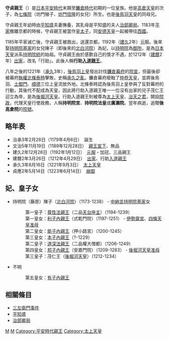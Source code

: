 {{Unreferenced|time=2016-08-20T07:45:15+00:00}}
{{東亞男性歷史人物
|名稱 =守貞親王
|身份 =
|國家 =
|時代 =
|主君 =
|屆數 =
|最高職務 =
|前任 = 
|繼任 = 
|圖片名稱 =Prince Morisada.jpg
|圖片大小 =
|圖片說明 =
|氏 =
|姓 =
|穆坤= <!--清代八旗满洲人物专用-->
|名 =
|姓名 =
|羅馬拼音 =
|假名 = <!--日本、琉球人用-->
|諺文 = <!--朝鮮、韓國人用-->
|字 =
|號=
|名乘 = <!--琉球士族用-->
|官職 =
|封爵 =
|封號 =守貞親王→行助入道親王→太上天皇
|位階 =
|御稱號 = <!--日本皇族之稱號-->
|宮號1 = <!--日本皇族之宮號-->
|宮號2 = <!--朝鮮王族之宮號-->
|封地 =
|神號 =
|尊號 =
|族裔 = 
|信仰 = <!--指的是宗教信仰-->
|旗籍 = <!--清代八旗人物专用-->
|氏族 =
|籍貫 =
|本貫 = <!--朝鮮人用-->
|世居地= <!--清代八旗人物专用-->
|世居地/穆坤= <!--专门用于清代八旗满洲人物世居地和穆坤相同时-->
|祖籍 =
|本籍 =
|出身地 =
|府邸 =
|世系 = 
|初名 =
|乳名 = <!--日本、朝鮮、琉球以外人物用-->
|幼名 = <!--日本人用-->
|兒名 = <!--朝鮮人用-->
|童名 = <!--琉球人用-->
|小字 =
|別名 =
|法號 =
|院號 =
|其他名號 =
|出生日期 =[[高倉天皇|高倉天皇]]治承3年2月28日<br>{{birth date|1179|4|6}}
|出生地點 =
|婚年 =
|逝世日期 =[[後堀河天皇|後堀河天皇]]貞應2年5月14日<br>{{death date and age|1223|6|14|1179|4|6}}
|逝世地點 =
|在位年代 =
|廟號 =
|諡號 =
|墓葬 =
|祠廟 =
|父親 =[[高倉天皇|高倉天皇]]
|嫡母 =[[平德子|平德子]]
|母親 =[[藤原殖子|藤原殖子]]
|繼父=
|繼母=
|養父=
|養母=
|猶父= <!--日本人用-->
|烏帽子親= <!--日本人、琉球人用-->
|元配 =藤原陳子
|正室 =
|妻 =
|繼室 =
|平妻 =
|側室 =
|元配之父 =
|元配之嫡母 =
|元配之母 =
|正室之父 =
|正室之嫡母 =
|正室之母 =
|妻之父 =
|妻之嫡母 =
|妻之母 =
|繼室之父 =
|繼室之嫡母 =
|繼室之母 =
|平妻之父 =
|平妻之嫡母 =
|平妻之母 =
|兄弟 =
|姊妹 =
|嫡兄弟 =
|嫡姊妹 =
|庶兄弟 =
|庶姊妹 =
|同胞兄弟 =[[後鳥羽天皇|後鳥羽天皇]]
|同胞姊妹 =
|異母兄弟 =[[安德天皇|安德天皇]]<br>[[惟明親王|惟明親王]]
|異母姊妹 =功子內親王<br>[[範子內親王|範子內親王]]<br>潔子內親王
|異父兄弟 =
|異父姊妹 =
|繼兄弟 =
|繼姊妹 =
|子 =尊性法親王<br>道深法親王<br>[[後堀河天皇|後堀河天皇]]
|女 =[[利子內親王|利子內親王]]<br>能子內親王<br>本子內親王<br>[[邦子內親王|邦子內親王]]<br>有子內親王
|嫡子 =
|嫡女 =
|庶子 =
|庶女 =
|養子 =
|養女 =
|猶子 = <!--日本人用-->
|婿養子 = <!--日本人用-->
|烏帽子子 = <!--日本人用-->
|繼子 =
|繼女 =
|其他親屬 =
|出身 = <!---此处指科举出身--->
|功名 = 
|經歷 = 
|著作 =
|注釋 =
}}
{{japanese|japanese=守貞 親王|kana=もりさだ しんのう|romaji=Morisada shinnō}}
'''守貞親王'''（{{bd|1179年|4月6日（[[治承|治承]]3年2月28日）|1223年|6月14日（[[貞應|貞應]]2年5月14日）|}}）是[[日本|日本]][[平安時代|平安時代]]末期至[[鐮倉時代|鐮倉時代]]初期的一位皇族。他是[[高倉天皇|高倉天皇]]的次子，為[[七條院|七條院]]（坊門殖子、[[坊門信隆|坊門信隆]]的女兒）所生。也是[[後鳥羽天皇|後鳥羽天皇]]的同母兄。

守貞親王年幼時由[[平知盛|平知盛]]夫妻撫養，其乳母是平知盛的夫人[[治部卿局|治部卿局]]。1183年[[平家|平家]]撤離京都的時候，守貞親王被當作[[皇太子|皇太子]]，同[[安德天皇|安德天皇]]一起被帶往[[西國|西國]]。

1185年平家滅亡後，守貞親王被救出，送還京都。1192年（[[建久|建久]]2年）[[元|元]]服。後來娶[[持明院基家|持明院基家]]的女兒陳子（即後來的[[北白河院|北白河院]]）為妃，以[[持明院|持明院]]為[[御所|御所]]，是為[[日本天皇|日本天皇]]派系[[持明院統|持明院統]]的始祖。守貞親王由於感歎自己的懷才不遇，於1212年（[[建曆|建曆]]2年）[[出家|出家]]，改名「行助」。此後人稱'''行助[[入道親王|入道親王]]'''。

八年之後的1221年（[[承久|承久]]3年），[[後鳥羽天皇|後鳥羽上皇]]發出討伐[[鐮倉幕府|鐮倉幕府]]的[[院宣|院宣]]，但最後卻被幕府[[執權|執權]][[北條泰時|北條泰時]]擊敗，史稱[[承久之亂|承久之亂]]。鐮倉幕府廢黜了[[仲恭天皇|仲恭天皇]]，並將後鳥羽、[[土御門天皇|土御門]]、[[順德天皇|順德]]三位上皇流放外地。北條泰時認為後鳥羽上皇參與了反對幕府的行動，其後代不配成為天皇，因此將行助入道親王唯一一位沒有出家的兒子茂仁王迎立為帝，是為[[後堀河天皇|後堀河天皇]]。行助入道親王則被尊為[[太上天皇|太上天皇]]、[[治天之君|治天之君]]，開設[[院政|院政]]，代理天皇行使政務，人稱'''持明院宮'''、'''持明院法皇'''或'''廣瀨院'''。翌年病逝，追贈'''後高倉院'''的[[院號|院號]]。

== 略年表 ==
* 治承3年2月28日（1179年4月6日）　誕生
* 文治5年11月19日（1189年12月28日）　[[親王宣下|親王宣下]]、無品
* 建久2年12月26日（1192年1月12日）　[[元服|元服]]・加冠、三品親王
* 建曆2年3月26日（1212年4月29日）　[[出家|出家]]、行助[[入道親王|入道親王]]
* 承久3年8月16日（1221年9月3日）　[[太上天皇|太上天皇]]
* 貞應2年5月14日（1223年6月14日）　[[崩御|崩御]]

==妃、皇子女==
* 持明院（藤原）陳子（[[北白河院|北白河院]]）（1173-1238） - [[中納言|中納言]][[持明院基家|持明院基家]]女
*: 第一皇子：[[尊性法親王|尊性法親王]]（二品[[天台座主|天台座主]]）（1194-1239）
*: 第一皇女：[[利子內親王|利子內親王]]（式乾門院）（1197-1251） - [[齋宮|伊勢齋宮]]、[[四條天皇|四條天皇]][[准母|准母]]
*: 第二皇女：[[能子內親王|能子內親王]]（押小路宮）（1200-1245）
*: 第三皇女：[[本子內親王|本子內親王]]（?-1229）
*: 第二皇子：[[道深法親王|道深法親王]]（二品權大僧都）（1206-1249）
*: 第四皇女：[[邦子內親王|邦子內親王]]（安嘉門院）（1209-1283） - [[後堀河天皇|後堀河天皇]][[准母|准母]]
*: 第三皇子：茂仁王（[[後堀河天皇|後堀河天皇]]）（1212-1234）

* 不明
*: 第五皇女：[[有子內親王|有子內親王]]

{{日本皇室鎌倉前期}}

== 相關條目 ==
* [[三左衛門事件|三左衛門事件]]
* [[平知盛|平知盛]]
* [[治部卿局|治部卿局]]

[[Category:鎌倉時代親王|M]]

[[Category:日本追尊天皇|M]]
[[Category:平安時代親王|Category:平安時代親王]]
[[Category:太上天皇|Category:太上天皇]]